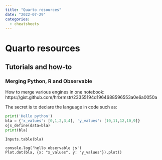 ```yaml
---
title: "Quarto resources"
date: "2022-07-29"
categories:
  - cheatsheets
--- 
```


# Quarto resources 

## Tutorials and how-to 

### Merging Python, R and Observable 

How to merge various engines in one notebook: https://gist.github.com/hrbrmstr/23355194d1964688596553a0e6a0050a 

The secret is to declare the language in code such as: 

```python
print('Hello python')
bla = {'x_values': [0,1,2,3,4], 'y_values': [10,11,12,10,9]}
ojs_define(data=bla)
print(bla)
```

```ojs
Inputs.table(bla)

```

```ojs
console.log('hello observable js')
Plot.dot(bla, {x: "x_values", y: "y_values"}).plot()
```
